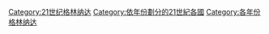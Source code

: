 [[Category:21世纪格林纳达|Category:21世纪格林纳达]]
[[Category:依年份劃分的21世紀各國|Category:依年份劃分的21世紀各國]]
[[Category:各年份格林纳达|Category:各年份格林纳达]]